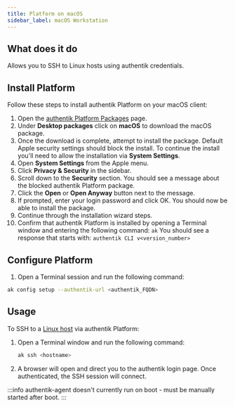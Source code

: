 ```yaml
---
title: Platform on macOS
sidebar_label: macOS Workstation
---
```


## What does it do

Allows you to SSH to Linux hosts using authentik credentials.

## Install Platform

Follow these steps to install authentik Platform on your macOS client:

1. Open the [authentik Platform Packages](https://authentik-pkg.netlify.app/) page.
2. Under **Desktop packages** click on **macOS** to download the macOS package.
3. Once the download is complete, attempt to install the package. Default Apple security settings should block the install. To continue the install you'll need to allow the installation via **System Settings**.
4. Open **System Settings** from the Apple menu.
5. Click **Privacy & Security** in the sidebar.
6. Scroll down to the **Security** section. You should see a message about the blocked authentik Platform package.
7. Click the **Open** or **Open Anyway** button next to the message.
8. If prompted, enter your login password and click OK. You should now be able to install the package.
9. Continue through the installation wizard steps.
10. Confirm that authentik Platform is installed by opening a Terminal window and entering the following command: `ak`
    You should see a response that starts with: `authentik CLI v<version_number>`

## Configure Platform

1. Open a Terminal session and run the following command:

```sh
ak config setup --authentik-url <authentik_FQDN>
```

## Usage

To SSH to a [Linux host](./linux-host.mdx) via authentik Platform:

1. Open a Terminal window and run the following command:

    ```sh
    ak ssh <hostname>
    ```

2. A browser will open and direct you to the authentik login page. Once authenticated, the SSH session will connect.

:::info
authentik-agent doesn't currently run on boot - must be manually started after boot.
:::
